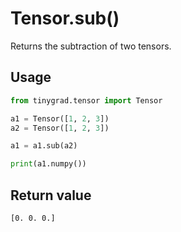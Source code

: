 # Tensor.sub()

Returns the subtraction of two tensors.

## Usage
```python copy
from tinygrad.tensor import Tensor

a1 = Tensor([1, 2, 3])
a2 = Tensor([1, 2, 3])

a1 = a1.sub(a2)

print(a1.numpy())
```

## Return value
```bash
[0. 0. 0.]
```